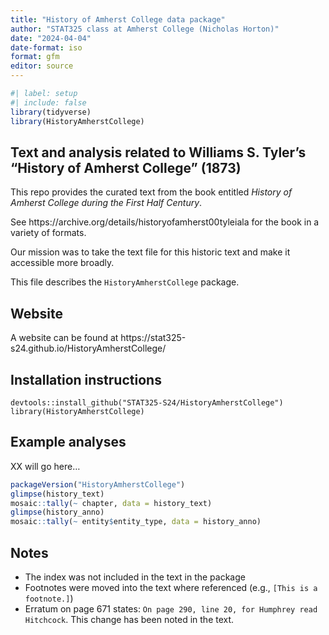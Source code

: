 ```yaml
---
title: "History of Amherst College data package"
author: "STAT325 class at Amherst College (Nicholas Horton)"
date: "2024-04-04"
date-format: iso
format: gfm
editor: source
---
```


```r
#| label: setup
#| include: false
library(tidyverse)
library(HistoryAmherstCollege)
```

## Text and analysis related to Williams S. Tyler's "History of Amherst College" (1873)

This repo provides the curated text from the book entitled *History of Amherst College during the First Half Century*.

See https://archive.org/details/historyofamherst00tyleiala for the book in a variety of formats.

Our mission was to take the text file for this historic text and make it accessible more broadly.

This file describes the `HistoryAmherstCollege` package.

## Website

A website can be found at https://stat325-s24.github.io/HistoryAmherstCollege/

## Installation instructions

```
devtools::install_github("STAT325-S24/HistoryAmherstCollege")
library(HistoryAmherstCollege)
```

## Example analyses

XX will go here...

```r
packageVersion("HistoryAmherstCollege")
glimpse(history_text)
mosaic::tally(~ chapter, data = history_text)
glimpse(history_anno)
mosaic::tally(~ entity$entity_type, data = history_anno)
```


## Notes

- The index was not included in the text in the package
- Footnotes were moved into the text where referenced (e.g., `[This is a footnote.]`)
- Erratum on page 671 states: `On page 290, line 20, for Humphrey read Hitchcock`. This change has been noted in the text.
